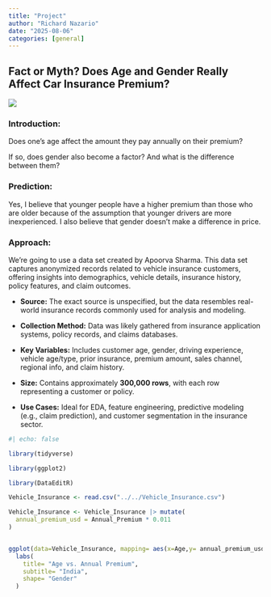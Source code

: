 ```yaml
---
title: "Project"
author: "Richard Nazario"
date: "2025-08-06"
categories: [general]
---
```


## Fact or Myth? Does Age and Gender Really Affect Car Insurance Premium?

![](/ca.jpg)

### **Introduction:**

Does one's age affect the amount they pay annually on their premium?

If so, does gender also become a factor? And what is the difference between them?

### Prediction:

Yes, I believe that younger people have a higher premium than those who are older because of the assumption that younger drivers are more inexperienced. I also believe that gender doesn't make a difference in price.

### Approach:

We're going to use a data set created by Apoorva Sharma. This data set captures anonymized records related to vehicle insurance customers, offering insights into demographics, vehicle details, insurance history, policy features, and claim outcomes.

-   **Source:** The exact source is unspecified, but the data resembles real-world insurance records commonly used for analysis and modeling.

-   **Collection Method:** Data was likely gathered from insurance application systems, policy records, and claims databases.

-   **Key Variables:** Includes customer age, gender, driving experience, vehicle age/type, prior insurance, premium amount, sales channel, regional info, and claim history.

-   **Size:** Contains approximately **300,000 rows**, with each row representing a customer or policy.

-   **Use Cases:** Ideal for EDA, feature engineering, predictive modeling (e.g., claim prediction), and customer segmentation in the insurance sector.

```r
#| echo: false

library(tidyverse)

library(ggplot2)

library(DataEditR)

Vehicle_Insurance <- read.csv("../../Vehicle_Insurance.csv")

Vehicle_Insurance <- Vehicle_Insurance |> mutate(
  annual_premium_usd = Annual_Premium * 0.011
)


ggplot(data=Vehicle_Insurance, mapping= aes(x=Age,y= annual_premium_usd, color= Gender))+ geom_point() + geom_smooth(method="lm", color= "dark green")+
  labs(
    title= "Age vs. Annual Premium",
    subtitle= "India",
    shape= "Gender"
  )
```
